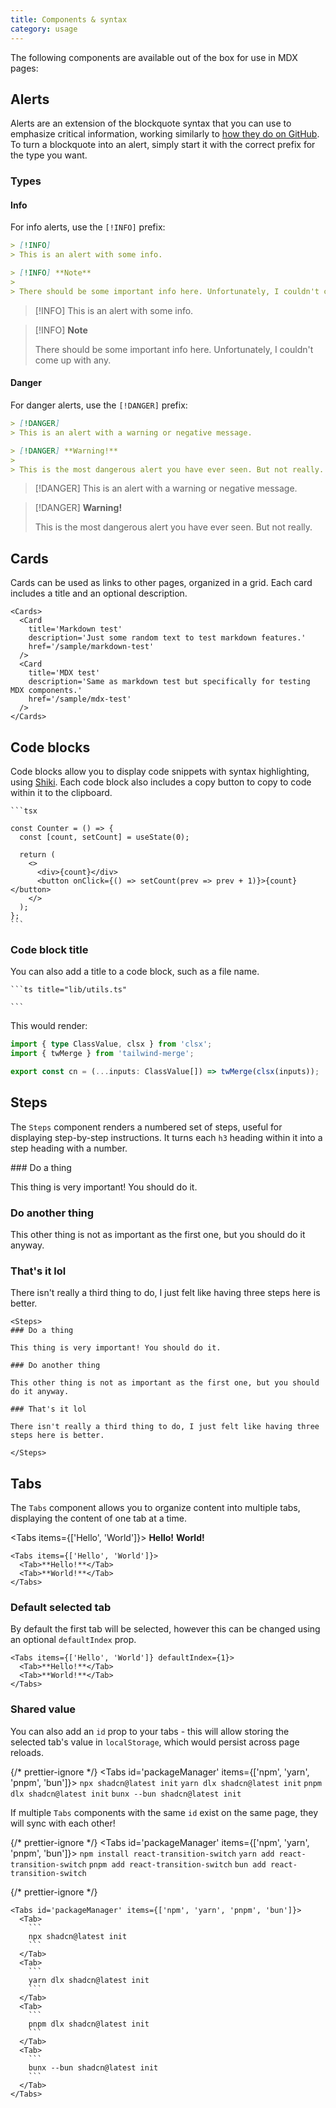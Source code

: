 ```yaml
---
title: Components & syntax
category: usage
---
```


The following components are available out of the box for use in MDX pages:

## Alerts

Alerts are an extension of the blockquote syntax that you can use to emphasize critical information, working similarly to [how they do on GitHub](https://docs.github.com/en/get-started/writing-on-github/getting-started-with-writing-and-formatting-on-github/basic-writing-and-formatting-syntax#alerts). To turn a blockquote into an alert, simply start it with the correct prefix for the type you want.

### Types

#### Info

For info alerts, use the `[!INFO]` prefix:

```md
> [!INFO]
> This is an alert with some info.

> [!INFO] **Note**
>
> There should be some important info here. Unfortunately, I couldn't come up with any.
```

> [!INFO]
> This is an alert with some info.

> [!INFO] **Note**
>
> There should be some important info here. Unfortunately, I couldn't come up with any.

#### Danger

For danger alerts, use the `[!DANGER]` prefix:

```md
> [!DANGER]
> This is an alert with a warning or negative message.

> [!DANGER] **Warning!**
>
> This is the most dangerous alert you have ever seen. But not really.
```

> [!DANGER]
> This is an alert with a warning or negative message.

> [!DANGER] **Warning!**
>
> This is the most dangerous alert you have ever seen. But not really.

## Cards

Cards can be used as links to other pages, organized in a grid. Each card includes a title and an optional description.

<Cards>
  <Card
    title='Markdown test'
    description='Just some random text to test markdown features.'
    href='/sample/markdown-test'
  />
  <Card
    title='MDX test'
    description='Same as markdown test but specifically for testing MDX components.'
    href='/sample/mdx-test'
  />
</Cards>

```mdx
<Cards>
  <Card
    title='Markdown test'
    description='Just some random text to test markdown features.'
    href='/sample/markdown-test'
  />
  <Card
    title='MDX test'
    description='Same as markdown test but specifically for testing MDX components.'
    href='/sample/mdx-test'
  />
</Cards>
```

## Code blocks

Code blocks allow you to display code snippets with syntax highlighting, using [Shiki](https://shiki.style/). Each code block also includes a copy button to copy to code within it to the clipboard.

````mdx
```tsx

const Counter = () => {
  const [count, setCount] = useState(0);

  return (
    <>
      <div>{count}</div>
      <button onClick={() => setCount(prev => prev + 1)}>{count}</button>
    </>
  );
};
```
````

### Code block title

You can also add a title to a code block, such as a file name.

````mdx
```ts title="lib/utils.ts"

```
````

This would render:

```ts title="lib/utils.ts"
import { type ClassValue, clsx } from 'clsx';
import { twMerge } from 'tailwind-merge';

export const cn = (...inputs: ClassValue[]) => twMerge(clsx(inputs));
```

## Steps

The `Steps` component renders a numbered set of steps, useful for displaying step-by-step instructions. It turns each `h3` heading within it into a step heading with a number.

<Steps>
### Do a thing

This thing is very important! You should do it.

### Do another thing

This other thing is not as important as the first one, but you should do it anyway.

### That's it lol

There isn't really a third thing to do, I just felt like having three steps here is better.

</Steps>

```mdx
<Steps>
### Do a thing

This thing is very important! You should do it.

### Do another thing

This other thing is not as important as the first one, but you should do it anyway.

### That's it lol

There isn't really a third thing to do, I just felt like having three steps here is better.

</Steps>
```

## Tabs

The `Tabs` component allows you to organize content into multiple tabs, displaying the content of one tab at a time.

<Tabs items={['Hello', 'World']}>
  <Tab>**Hello!**</Tab>
  <Tab>**World!**</Tab>
</Tabs>

```mdx
<Tabs items={['Hello', 'World']}>
  <Tab>**Hello!**</Tab>
  <Tab>**World!**</Tab>
</Tabs>
```

### Default selected tab

By default the first tab will be selected, however this can be changed using an optional `defaultIndex` prop.

```mdx
<Tabs items={['Hello', 'World']} defaultIndex={1}>
  <Tab>**Hello!**</Tab>
  <Tab>**World!**</Tab>
</Tabs>
```

### Shared value

You can also add an `id` prop to your tabs - this will allow storing the selected tab's value in `localStorage`, which would persist across page reloads.

{/* prettier-ignore */}
<Tabs id='packageManager' items={['npm', 'yarn', 'pnpm', 'bun']}>
  <Tab>
    ```
    npx shadcn@latest init
    ```
  </Tab>
  <Tab>
    ```
    yarn dlx shadcn@latest init
    ```
  </Tab>
  <Tab>
    ```
    pnpm dlx shadcn@latest init
    ```
  </Tab>
  <Tab>
    ```
    bunx --bun shadcn@latest init
    ```
  </Tab>
</Tabs>

If multiple `Tabs` components with the same `id` exist on the same page, they will sync with each other!

{/* prettier-ignore */}
<Tabs id='packageManager' items={['npm', 'yarn', 'pnpm', 'bun']}>
  <Tab>
    ```
    npm install react-transition-switch
    ```
  </Tab>
  <Tab>
    ```
    yarn add react-transition-switch
    ```
  </Tab>
  <Tab>
    ```
    pnpm add react-transition-switch
    ```
  </Tab>
  <Tab>
    ```
    bun add react-transition-switch
    ```
  </Tab>
</Tabs>

{/* prettier-ignore */}
````mdx
<Tabs id='packageManager' items={['npm', 'yarn', 'pnpm', 'bun']}>
  <Tab>
    ```
    npx shadcn@latest init
    ```
  </Tab>
  <Tab>
    ```
    yarn dlx shadcn@latest init
    ```
  </Tab>
  <Tab>
    ```
    pnpm dlx shadcn@latest init
    ```
  </Tab>
  <Tab>
    ```
    bunx --bun shadcn@latest init
    ```
  </Tab>
</Tabs>
````
